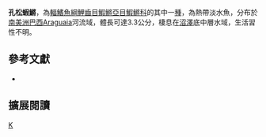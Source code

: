 {{Speciesbox 
| taxon = Pituna poranga
| status = NE
| status_system = IUCN3.1
| authority =  [[Costa|Costa]], 1989
| synonyms = *''Rivulus poranga, Costa, 1989''
}}
'''孔松蝦鱂'''，為[[輻鰭魚綱|輻鰭魚綱]][[鯉齒目|鯉齒目]][[鰕鱂亞目|鰕鱂亞目]][[鰕鱂科|鰕鱂科]]的其中一[[種|種]]，為熱帶淡水魚，分布於[[南美洲|南美洲]][[巴西|巴西]]Araguaia河流域，體長可達3.3公分，棲息在[[沼澤|沼澤]]底中層水域，生活習性不明。
== 參考文獻 ==
*{{FishBase_species|genus=Pituna|species=poranga|year=2014|month=9}}

== 擴展閱讀 ==
{{refbegin}}
{{wikispecies-inline|Pituna poranga|孔松蝦鱂}}
{{refend}}
{{Taxonbar|from=Q9060186}}

[[Category:松蝦鱂屬|K]]